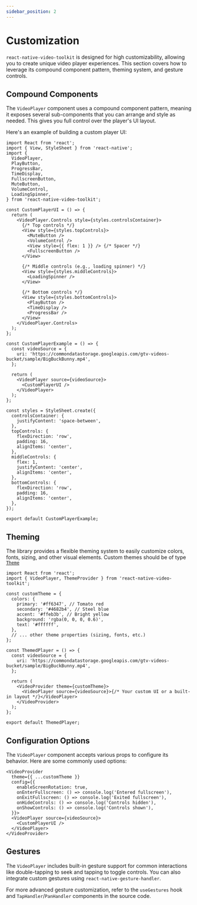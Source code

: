 ```yaml
---
sidebar_position: 2
---
```


# Customization

`react-native-video-toolkit` is designed for high customizability, allowing you to create unique video player experiences. This section covers how to leverage its compound component pattern, theming system, and gesture controls.

## Compound Components

The `VideoPlayer` component uses a compound component pattern, meaning it exposes several sub-components that you can arrange and style as needed. This gives you full control over the player's UI layout.

Here's an example of building a custom player UI:

```tsx
import React from 'react';
import { View, StyleSheet } from 'react-native';
import {
  VideoPlayer,
  PlayButton,
  ProgressBar,
  TimeDisplay,
  FullscreenButton,
  MuteButton,
  VolumeControl,
  LoadingSpinner,
} from 'react-native-video-toolkit';

const CustomPlayerUI = () => {
  return (
    <VideoPlayer.Controls style={styles.controlsContainer}>
      {/* Top controls */}
      <View style={styles.topControls}>
        <MuteButton />
        <VolumeControl />
        <View style={{ flex: 1 }} /> {/* Spacer */}
        <FullscreenButton />
      </View>

      {/* Middle controls (e.g., loading spinner) */}
      <View style={styles.middleControls}>
        <LoadingSpinner />
      </View>

      {/* Bottom controls */}
      <View style={styles.bottomControls}>
        <PlayButton />
        <TimeDisplay />
        <ProgressBar />
      </View>
    </VideoPlayer.Controls>
  );
};

const CustomPlayerExample = () => {
  const videoSource = {
    uri: 'https://commondatastorage.googleapis.com/gtv-videos-bucket/sample/BigBuckBunny.mp4',
  };

  return (
    <VideoPlayer source={videoSource}>
      <CustomPlayerUI />
    </VideoPlayer>
  );
};

const styles = StyleSheet.create({
  controlsContainer: {
    justifyContent: 'space-between',
  },
  topControls: {
    flexDirection: 'row',
    padding: 16,
    alignItems: 'center',
  },
  middleControls: {
    flex: 1,
    justifyContent: 'center',
    alignItems: 'center',
  },
  bottomControls: {
    flexDirection: 'row',
    padding: 16,
    alignItems: 'center',
  },
});

export default CustomPlayerExample;
```

## Theming

The library provides a flexible theming system to easily customize colors, fonts, sizing, and other visual elements.
Custom themes should be of type [`Theme`](../../src/types/theme.ts)

```tsx
import React from 'react';
import { VideoPlayer, ThemeProvider } from 'react-native-video-toolkit';

const customTheme = {
  colors: {
    primary: '#ff6347', // Tomato red
    secondary: '#4682b4', // Steel blue
    accent: '#ffeb3b', // Bright yellow
    background: 'rgba(0, 0, 0, 0.6)',
    text: '#ffffff',
  },
  // ... other theme properties (sizing, fonts, etc.)
};

const ThemedPlayer = () => {
  const videoSource = {
    uri: 'https://commondatastorage.googleapis.com/gtv-videos-bucket/sample/BigBuckBunny.mp4',
  };

  return (
    <VideoProvider theme={customTheme}>
      <VideoPlayer source={videoSource}>{/* Your custom UI or a built-in layout */}</VideoPlayer>
    </VideoProvider>
  );
};

export default ThemedPlayer;
```

## Configuration Options

The `VideoPlayer` component accepts various props to configure its behavior. Here are some commonly used options:

```tsx
<VideoProvider
  theme={{ ...customTheme }}
  config={{
    enableScreenRotation: true,
    onEnterFullscreen: () => console.log('Entered fullscreen'),
    onExitFullscreen: () => console.log('Exited fullscreen'),
    onHideControls: () => console.log('Controls hidden'),
    onShowControls: () => console.log('Controls shown'),
  }}>
  <VideoPlayer source={videoSource}>
    <CustomPlayerUI />
  </VideoPlayer>
</VideoProvider>
```

## Gestures

The `VideoPlayer` includes built-in gesture support for common interactions like double-tapping to seek and tapping to toggle controls. You can also integrate custom gestures using `react-native-gesture-handler`.

For more advanced gesture customization, refer to the `useGestures` hook and `TapHandler`/`PanHandler` components in the source code.
